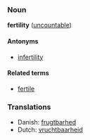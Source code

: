 ===Noun===
'''fertility''' ([[uncountable]])

====Antonyms====
*[[infertility]]

====Related terms====
*[[fertile]]

===Translations===
*Danish: [[frugtbarhed]]
*Dutch: [[vruchtbaarheid]]